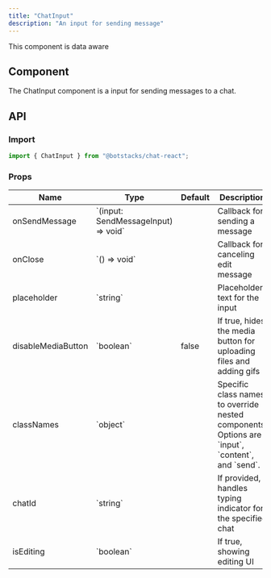 ```yaml
---
title: "ChatInput"
description: "An input for sending message"
---
```


<Check>This component is data aware</Check>

## Component

The ChatInput component is a input for sending messages to a chat.

## API

### Import

```js
import { ChatInput } from "@botstacks/chat-react";
```

### Props

<table>
  <thead>
    <tr>
      <th>Name</th>
      <th>Type</th>
      <th>Default</th>
      <th>Description</th>
    </tr>
  </thead>
  <tbody>
    <tr>
      <td>onSendMessage</td>
      <td>`(input: SendMessageInput) => void`</td>
      <td></td>
      <td>Callback for sending a message</td>
    </tr>
    <tr>
      <td>onClose</td>
      <td>`() => void`</td>
      <td></td>
      <td>Callback for canceling edit message</td>
    </tr>
    <tr>
      <td>placeholder</td>
      <td>`string`</td>
      <td></td>
      <td>Placeholder text for the input</td>
    </tr>
    <tr>
      <td>disableMediaButton</td>
      <td>`boolean`</td>
      <td>false</td>
      <td>
        If true, hides the media button for uploading files and adding gifs
      </td>
    </tr>
    <tr>
      <td>classNames</td>
      <td>`object`</td>
      <td></td>
      <td>
        Specific class names to override nested components. Options are `input`,
        `content`, and `send`.
      </td>
    </tr>
    <tr>
      <td>chatId</td>
      <td>`string`</td>
      <td></td>
      <td>If provided, handles typing indicator for the specified chat</td>
    </tr>
    <tr>
      <td>isEditing</td>
      <td>`boolean`</td>
      <td></td>
      <td>If true, showing editing UI</td>
    </tr>
  </tbody>
</table>
